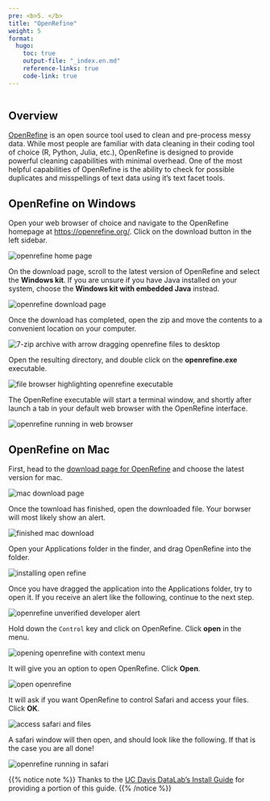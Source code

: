 ```yaml
---
pre: <b>5. </b>
title: "OpenRefine"
weight: 5
format:
  hugo:
    toc: true
    output-file: "_index.en.md"
    reference-links: true
    code-link: true
---
```


```r

```

## Overview

[OpenRefine](https://openrefine.org/) is an open source tool used to clean and pre-process messy data. While most people are familiar with data cleaning in their coding tool of choice (R, Python, Julia, etc.), OpenRefine is designed to provide powerful cleaning capabilities with minimal overhead. One of the most helpful capabilities of OpenRefine is the ability to check for possible duplicates and misspellings of text data using it's text facet tools.

## OpenRefine on Windows

Open your web browser of choice and navigate to the OpenRefine homepage at [https://openrefine.org/](https://openrefine.org/){rel="noopener noreferrer" target="_blank"}. Click on the download button in the left sidebar.

![](img/win_or_install_1.jpg "openrefine home page")

On the download page, scroll to the latest version of OpenRefine and select the **Windows kit**. If you are unsure if you have Java installed on your system, choose the **Windows kit with embedded Java** instead.

![](img/win_or_install_2.jpg "openrefine download page")

Once the download has completed, open the zip and move the contents to a convenient location on your computer.

![](img/win_or_install_3.jpg "7-zip archive with arrow dragging openrefine files to desktop")

Open the resulting directory, and double click on the **openrefine.exe** executable.

![](img/win_or_install_4.jpg "file browser highlighting openrefine executable")

The OpenRefine executable will start a terminal window, and shortly after launch a tab in your default web browser with the OpenRefine interface.
 
![](img/win_or_install_5.jpg "openrefine running in web browser")

## OpenRefine on Mac

First, head to the [download page for OpenRefine](https://openrefine.org/download.html){rel="noopener noreferrer" target="_blank"} and choose the latest version for mac.

![](img/mac_1.png "mac download page")

Once the townload has finished, open the downloaded file. Your borwser will most likely show an alert.

![](img/mac_2.png "finished mac download")

Open your Applications folder in the finder, and drag OpenRefine into the folder.

![](img/mac_3.png "installing open refine")

Once you have dragged the application into the Applications folder, try to open it. If you receive an alert like the following, continue to the next step.

![](img/mac_4.png "openrefine unverified developer alert")

Hold down the `Control` key and click on OpenRefine. Click **open** in the menu.

![](img/mac_5.png "opening openrefine with context menu")

It will give you an option to open OpenRefine. Click **Open**.

![](img/mac_6.png "open openrefine")

It will ask if you want OpenRefine to control Safari and access your files. Click **OK**.

![](img/mac_7.png "access safari and files")

A safari window will then open, and should look like the following. If that is the case you are all done!

![](img/mac_8.png "openrefine running in safari")

{{% notice note %}}
Thanks to the <a href="https://datalab.ucdavis.edu/install-guide/">UC Davis DataLab's Install Guide</a> for providing a portion of this guide.
{{% /notice %}}